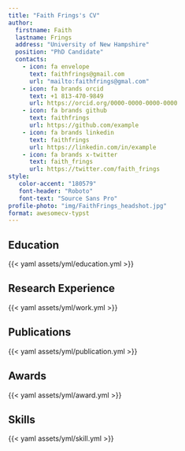```yaml
---
title: "Faith Frings's CV"
author:
  firstname: Faith 
  lastname: Frings
  address: "University of New Hampshire"
  position: "PhD Candidate"
  contacts:
    - icon: fa envelope
      text: faithfrings@gmail.com
      url: "mailto:faithfrings@gmal.com"
    - icon: fa brands orcid
      text: +1 813-470-9849
      url: https://orcid.org/0000-0000-0000-0000
    - icon: fa brands github
      text: faithfrings
      url: https://github.com/example
    - icon: fa brands linkedin
      text: faithfrings
      url: https://linkedin.com/in/example
    - icon: fa brands x-twitter
      text: faith_frings
      url: https://twitter.com/faith_frings
style:
   color-accent: "180579"
   font-header: "Roboto"
   font-text: "Source Sans Pro"
profile-photo: "img/FaithFrings_headshot.jpg"
format: awesomecv-typst
---
```



## Education

{{< yaml assets/yml/education.yml >}}

## Research Experience

{{< yaml assets/yml/work.yml >}}

## Publications

{{< yaml assets/yml/publication.yml >}}


## Awards

{{< yaml assets/yml/award.yml >}}

## Skills

{{< yaml assets/yml/skill.yml >}}